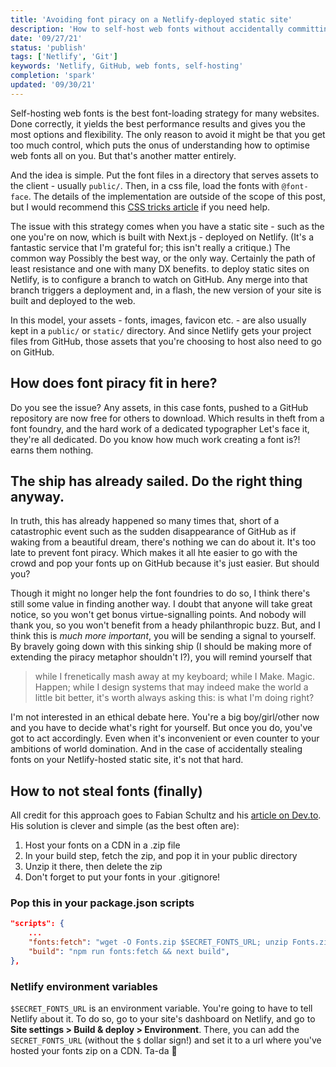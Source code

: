 ```yaml
---
title: 'Avoiding font piracy on a Netlify-deployed static site'
description: 'How to self-host web fonts without accidentally committing font piracy'
date: '09/27/21'
status: 'publish'
tags: ['Netlify', 'Git']
keywords: 'Netlify, GitHub, web fonts, self-hosting'
completion: 'spark'
updated: '09/30/21'
---
```


<Dropcap>
  Self-hosting web fonts is the best font-loading strategy
  for many websites. Done correctly, it yields the best
  performance results and gives you the most options and
  flexibility. The only reason to avoid it might be that you
  get too much control, which puts the onus of understanding
  how to optimise web fonts all on you. But that's another
  matter entirely.
</Dropcap>

And the idea is simple. Put the font files in a directory that
serves assets to the client - usually `public/`. Then, in a css
file, load the fonts with `@font-face`. The details of the implementation
are outside of the scope of this post, but I would recommend
this [CSS tricks article](https://css-tricks.com/snippets/css/using-font-face/)
if you need help.

The issue with this strategy comes when you have a static site - such as the one you're on now, which is built with Next.js - deployed on Netlify.
(It's a fantastic service that I'm grateful for; this isn't really a critique.) The common way <MarginNote id={1}>Possibly the best way, or the only way.
Certainly the path of least resistance and one with many DX benefits.</MarginNote> to deploy static sites on Netlify, is to configure a branch
to watch on GitHub. Any merge into that branch triggers a deployment and, in a flash, the new version of your site is built and deployed
to the web.

In this model, your assets - fonts, images, favicon etc. - are also usually kept in a `public/` or `static/` directory. And since Netlify
gets your project files from GitHub, those assets that you're choosing to host also need to go on GitHub.

## How does font piracy fit in here?

Do you see the issue? Any assets, in this case fonts, pushed to a GitHub repository are now free for others to
download. Which results in theft from a font foundry, and the hard work of a dedicated typographer <MarginNote id={2}>Let's
face it, they're all dedicated. Do you know how much work creating a font is?!</MarginNote> earns them nothing.

## The ship has already sailed. Do the right thing anyway.

In truth, this has already happened so many times that, short of a catastrophic event such as the sudden
disappearance of GitHub as if waking from a beautiful dream, there's nothing we can do about it. It's too
late to prevent font piracy. Which makes it all hte easier to go with the crowd and pop your fonts up
on GitHub because it's just easier. But should you?

Though it might no longer help the font foundries to do so, I think there's still some value in finding
another way. I doubt that anyone will take great notice, so you won't get bonus virtue-signalling points.
And nobody will thank you, so you won't benefit from a heady philanthropic buzz. But, and I think this is
_much more important_, you will be sending a signal to yourself. By bravely going down with this sinking
ship (I should be making more of extending the piracy metaphor shouldn't I?), you will remind yourself that

> while I frenetically mash away at my keyboard; while I Make. Magic. Happen; while I design systems that
> may indeed make the world a little bit better, it's worth always asking this: is what I'm doing right?

I'm not interested in an ethical debate here. You're a big boy/girl/other now and you have to decide what's
right for yourself. But once you do, you've got to act accordingly. Even when it's inconvenient or even
counter to your ambitions of world domination. And in the case of accidentally stealing fonts on your
Netlify-hosted static site, it's not that hard.

## How to not steal fonts (finally)

All credit for this approach goes to Fabian Schultz and his [article on Dev.to](https://dev.to/fabe/avoiding-font-piracy-on-github--netlify-198f).
His solution is clever and simple (as the best often are):

1. Host your fonts on a CDN in a .zip file
2. In your build step, fetch the zip, and pop it in your public directory
3. Unzip it there, then delete the zip
4. Don't forget to put your fonts in your .gitignore!

### Pop this in your package.json scripts

```json
"scripts": {
    ...
    "fonts:fetch": "wget -O Fonts.zip $SECRET_FONTS_URL; unzip Fonts.zip -d ./public; rm Fonts.zip",
    "build": "npm run fonts:fetch && next build",
},
```

### Netlify environment variables

`$SECRET_FONTS_URL` is an environment variable. You're going to have to tell Netlify about it. To do so,
go to your site's dashboard on Netlify, and go to **Site settings > Build & deploy > Environment**. There,
you can add the `SECRET_FONTS_URL` (without the `$` dollar sign!) and set it to a url where you've hosted
your fonts zip on a CDN. Ta-da 🎉
